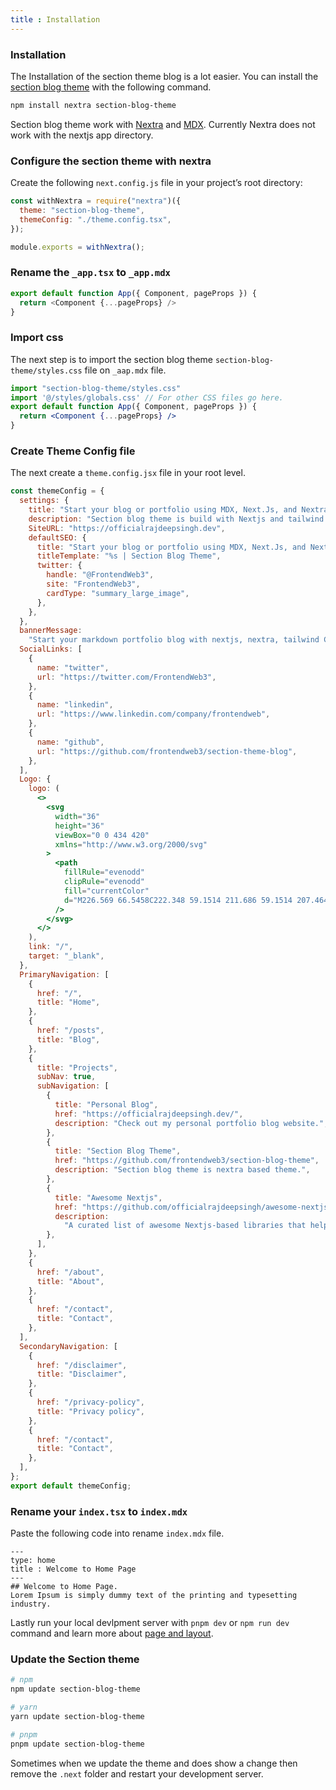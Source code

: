 ```yaml
---
title : Installation
---
```


<Steps>

### Installation
The Installation of the section theme blog is a lot easier. You can install the [section blog theme](https://www.npmjs.com/package/section-blog-theme) with the following command.

```bash npm2yarn
npm install nextra section-blog-theme
```

Section blog theme work with [Nextra](https://nextra.site/) and [MDX](https://mdxjs.com/). Currently Nextra does not work with the nextjs app directory.

### Configure the section theme with nextra

Create the following `next.config.js` file in your project’s root directory:

```jsx {2-3} copy filename="next.config.js"
const withNextra = require("nextra")({
  theme: "section-blog-theme",
  themeConfig: "./theme.config.tsx",
});

module.exports = withNextra(); 
```
### Rename the `_app.tsx` to `_app.mdx`

```javascript
export default function App({ Component, pageProps }) {
  return <Component {...pageProps} />
}
```

### Import css
The next step is to import the section blog theme `section-blog-theme/styles.css` file on `_aap.mdx` file.

```jsx {1} filename="_aap.mdx"
import "section-blog-theme/styles.css" 
import '@/styles/globals.css' // For other CSS files go here.
export default function App({ Component, pageProps }) {
  return <Component {...pageProps} />
}
```

### Create Theme Config file

The next create a `theme.config.jsx` file in your root level.

```jsx copy filename="theme.config.jsx"
const themeConfig = {
  settings: {
    title: "Start your blog or portfolio using MDX, Next.Js, and Nextra.",
    description: "Section blog theme is build with Nextjs and tailwind css.",
    SiteURL: "https://officialrajdeepsingh.dev",
    defaultSEO: {
      title: "Start your blog or portfolio using MDX, Next.Js, and Nextra.",
      titleTemplate: "%s | Section Blog Theme",
      twitter: {
        handle: "@FrontendWeb3",
        site: "FrontendWeb3",
        cardType: "summary_large_image",
      },
    },
  },
  bannerMessage:
    "Start your markdown portfolio blog with nextjs, nextra, tailwind CSS, and Shadcn UI using <a style='margin: 0px 4px;text-decoration:underline;' target='_blank' href='https://www.npmjs.com/package/section-blog-theme'>  the section blog theme. </a>",
  SocialLinks: [
    {
      name: "twitter",
      url: "https://twitter.com/FrontendWeb3",
    },
    {
      name: "linkedin",
      url: "https://www.linkedin.com/company/frontendweb",
    },
    {
      name: "github",
      url: "https://github.com/frontendweb3/section-theme-blog",
    },
  ],
  Logo: {
    logo: (
      <>
        <svg
          width="36"
          height="36"
          viewBox="0 0 434 420"
          xmlns="http://www.w3.org/2000/svg"
        >
          <path
            fillRule="evenodd"
            clipRule="evenodd"
            fill="currentColor"
            d="M226.569 66.5458C222.348 59.1514 211.686 59.1514 207.464 66.5458L63.4636 318.753C59.2767 326.086 64.5719 335.207 73.0163 335.207H361.018C369.462 335.207 374.757 326.086 370.57 318.753L226.569 66.5458ZM217.017 270.333C235.355 270.333 250.221 256.557 250.221 239.563C250.221 222.57 235.355 208.793 217.017 208.793C198.679 208.793 183.813 222.57 183.813 239.563C183.813 256.557 198.679 270.333 217.017 270.333Z"
          />
        </svg>
      </>
    ),
    link: "/",
    target: "_blank",
  },
  PrimaryNavigation: [
    {
      href: "/",
      title: "Home",
    },
    {
      href: "/posts",
      title: "Blog",
    },
    {
      title: "Projects",
      subNav: true,
      subNavigation: [
        {
          title: "Personal Blog",
          href: "https://officialrajdeepsingh.dev/",
          description: "Check out my personal portfolio blog website.",
        },
        {
          title: "Section Blog Theme",
          href: "https://github.com/frontendweb3/section-blog-theme",
          description: "Section blog theme is nextra based theme.",
        },
        {
          title: "Awesome Nextjs",
          href: "https://github.com/officialrajdeepsingh/awesome-nextjs",
          description:
            "A curated list of awesome Nextjs-based libraries that help build small and large-scale applications with next.js.",
        },
      ],
    },
    {
      href: "/about",
      title: "About",
    },
    {
      href: "/contact",
      title: "Contact",
    },
  ],
  SecondaryNavigation: [
    {
      href: "/disclaimer",
      title: "Disclaimer",
    },
    {
      href: "/privacy-policy",
      title: "Privacy policy",
    },
    {
      href: "/contact",
      title: "Contact",
    },
  ],
};
export default themeConfig;
```

### Rename your `index.tsx` to `index.mdx`

Paste the following code into rename `index.mdx` file.

```mdx
---
type: home
title : Welcome to Home Page
---
## Welcome to Home Page.
Lorem Ipsum is simply dummy text of the printing and typesetting industry.
```

Lastly run your local devlpment server with `pnpm dev` or `npm run dev` command and learn more about [page and layout](/docs/page-configuration).

</Steps>

### Update the Section theme

```bash
# npm
npm update section-blog-theme

# yarn
yarn update section-blog-theme

# pnpm
pnpm update section-blog-theme
```

Sometimes when we update the theme and does show a change then remove the `.next` folder and restart your development server.